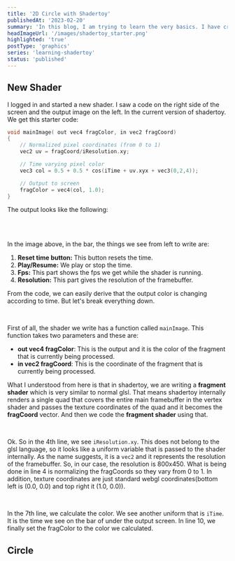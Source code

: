 ```yaml
---
title: '2D Circle with Shadertoy'
publishedAt: '2023-02-20'
summary: 'In this blog, I am trying to learn the very basics. I have created a simple shader that prints a circle in the middle of the screen. This is like "hello world" in shadertoy.'
headImageUrl: '/images/shadertoy_starter.png'
highlighted: 'true'
postType: 'graphics'
series: 'learning-shadertoy'
status: 'published'
---
```


## New Shader

I logged in and started a new shader. I saw a code on the right side of the screen and
the output image on the left. In the current version of shadertoy. We get this starter code:

```cpp
void mainImage( out vec4 fragColor, in vec2 fragCoord)
{
    // Normalized pixel coordinates (from 0 to 1)
    vec2 uv = fragCoord/iResolution.xy;

    // Time varying pixel color
    vec3 col = 0.5 + 0.5 * cos(iTime + uv.xyx + vec3(0,2,4));

    // Output to screen
    fragColor = vec4(col, 1.0);
}
```
The output looks like the following:

<br/>
<ApiImage alt="starter_output" src="/images/shadertoy_starter.png" heigth="100%" width="100%" caption="Output of the starter code"/>
<br/>

In the image above, in the bar, the things we see from left to write are:

1.  **Reset time button:** This button resets the time.
2.  **Play/Resume:** We play or stop the time.
3.  **Fps:** This part shows the fps we get while the shader is running.
4.  **Resolution:** This part gives the resolution of the framebuffer.

From the code, we can easily derive that the output color is changing according to time. But let's break everything down.

<br/>

First of all, the shader we write has a function called `mainImage`. This function takes two parameters and these are:

-   **out vec4 fragColor**: This is the output and it is the color of the fragment that is currently being processed.
-   **in vec2 fragCoord**: This is the coordinate of the fragment that is currently being processed.

What I understood from here is that in shadertoy, we are writing a **fragment shader** which is very similar to normal glsl. That means
shadertoy internally renders a single quad that covers the entire main framebuffer in the vertex shader and passes the texture coordinates of
the quad and it becomes the **fragCoord** vector. And then we code the **fragment shader** using that.

<br/>

Ok. So in the 4th line, we see `iResolution.xy`. This does not belong to the glsl language, so it looks like a uniform variable that is passed
to the shader internally. As the name suggests, it is a `vec2` and it represents the resolution of the framebuffer. So, in our case, the resolution
is 800x450. What is being done in line 4 is normalizing the fragCoords so they vary from 0 to 1. In addition, texture coordinates are just standard webgl
coordinates(bottom left is (0.0, 0.0) and top right it (1.0, 0.0)).

<br/>

In the 7th line, we calculate the color. We see another uniform that is `iTime`. It is the time we see on the bar of under the output screen. In line 10, we finally set
the fragColor to the color we calculated.

## Circle




